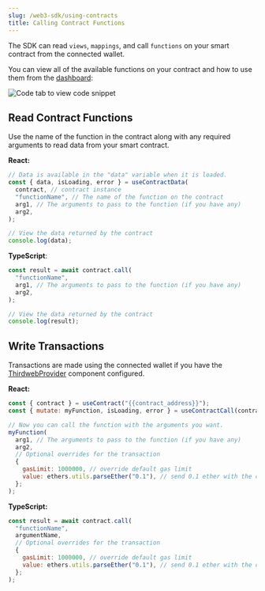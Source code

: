 ```yaml
---
slug: /web3-sdk/using-contracts
title: Calling Contract Functions
---
```


The SDK can read `views`, `mappings`, and call `functions` on your smart contract from the connected wallet.

You can view all of the available functions on your contract and how to use them from the [dashboard](https://thirdweb.com/dashboard):

![Code tab to view code snippet](../assets/custom-contract-code-tab-smaller.png)

## Read Contract Functions

Use the name of the function in the contract along with any required arguments to read data from your smart contract.

<!-- TODO: Snippets component rather than this manual stuff here -->

**React:**

```jsx
// Data is available in the "data" variable when it is loaded.
const { data, isLoading, error } = useContractData(
  contract, // contract instance
  "functionName", // The name of the function on the contract
  arg1, // The arguments to pass to the function (if you have any)
  arg2,
);

// View the data returned by the contract
console.log(data);
```

**TypeScript**:

```javascript
const result = await contract.call(
  "functionName",
  arg1, // The arguments to pass to the function (if you have any)
  arg2,
);

// View the data returned by the contract
console.log(result);
```

## Write Transactions

Transactions are made using the connected wallet if you have the [ThirdwebProvider](/building-web3-apps/setting-up-the-sdk/frontend#manual-installation) component configured.

<!-- TODO: Snippets component rather than this manual stuff here -->

**React:**

```jsx
const { contract } = useContract("{{contract_address}}");
const { mutate: myFunction, isLoading, error } = useContractCall(contract, "myFunction");

// Now you can call the function with the arguments you want.
myFunction(
  arg1, // The arguments to pass to the function (if you have any)
  arg2,
  // Optional overrides for the transaction
  {
    gasLimit: 1000000, // override default gas limit
    value: ethers.utils.parseEther("0.1"), // send 0.1 ether with the contract call (msg.value)
  };
);
```

**TypeScript:**

```javascript
const result = await contract.call(
  "functionName",
  argumentName,
  // Optional overrides for the transaction
  {
    gasLimit: 1000000, // override default gas limit
    value: ethers.utils.parseEther("0.1"), // send 0.1 ether with the contract call (msg.value)
  };
);
```
